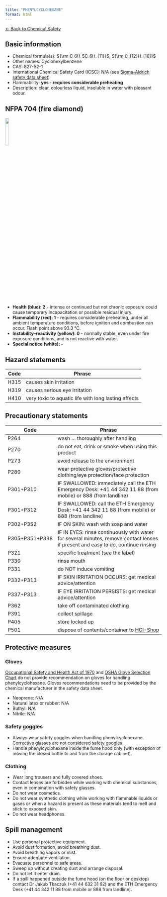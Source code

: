 ```yaml
---
title: "PHENYLCYCLOHEXANE"
format: html
---
```


[← Back to Chemical Safety](../chemical-safety.qmd)


## Basic information
- Chemical formula(s): ${\rm C_6H_5C_6H_{11}}$, ${\rm C_{12}H_{16}}$
- Other names: Cyclohexylbenzene
- CAS: 827-52-1
- International Chemical Safety Card (ICSC): N/A (see [Sigma-Aldrich safety data sheet](https://www.sigmaaldrich.com/CH/en/sds/aldrich/c104809))
- Flammability: **yes - requires considerable preheating**
- Description: clear, colourless liquid, insoluble in water with pleasant odour.

## NFPA 704 (fire diamond)

![](../media/nfpa704/210.png){width=15% fig-align="center"}

- **Health (blue): 2** - intense or continued but not chronic exposure could cause temporary incapacitation or possible residual injury.
- **Flammability (red): 1** - requires considerable preheating, under all ambient temperature conditions, before ignition and combustion can occur. Flash point above 93.3 °C.
- **Instability–reactivity (yellow): 0** - normally stable, even under fire exposure conditions, and is not reactive with water.
- **Special notice (white): -**

## Hazard statements
| Code | Phrase                                               |
| ---- | ---------------------------------------------------- |
| H315 | causes skin irritation                               |
| H319 | causes serious eye irritation                        |
| H410 | very toxic to aquatic life with long lasting effects |

## Precautionary statements
| Code           | Phrase                                                                                                                           |
| -------------- | -------------------------------------------------------------------------------------------------------------------------------- |
| P264           | wash ... thoroughly after handling                                                                                               |
| P270           | do not eat, drink or smoke when using this product                                                                               |
| P273           | avoid release to the environment                                                                                                 |
| P280           | wear protective gloves/protective clothing/eye protection/face protection                                                        |
| P301+P310      | IF SWALLOWED: immediately call the ETH Emergency Desk: +41 44 342 11 88 (from mobile) or 888 (from landline)                     |
| P301+P312      | IF SWALLOWED: call the ETH Emergency Desk: +41 44 342 11 88 (from mobile) or 888 (from landline)                                 |
| P302+P352      | IF ON SKIN: wash with soap and water                                                                                             |
| P305+P351+P338 | IF IN EYES: rinse continuously with water for several minutes, remove contact lenses if present and easy to do, continue rinsing |
| P321           | specific treatment (see the label)                                                                                               |
| P330           | rinse mouth                                                                                                                      |
| P331           | do NOT induce vomiting                                                                                                           |
| P332+P313      | IF SKIN IRRITATION OCCURS: get medical advice/attention                                                                          |
| P337+P313      | IF EYE IRRITATION PERSISTS: get medical advice/attention                                                                         |
| P362           | take off contaminated clothing                                                                                                   |
| P391           | collect spillage                                                                                                                 |
| P405           | store locked up                                                                                                                  |
| P501           | dispose of contents/container to [HCI-Shop](https://hci-shop.ethz.ch/en/)                                                        |

## Protective measures

### Gloves
[Occupational Safety and Health Act of 1970](https://www.osha.gov/sites/default/files/publications/osha3151.pdf) and [OSHA Glove Selection Chart](https://safety.fsu.edu/safety_manual/OSHA%20Glove%20Selection%20Chart.pdf) do not provide recommendation on gloves for handling phenylcyclohexane. Gloves recommendations need to be provided by the chemical manufacturer in the safety data sheet.

- Neoprene: N/A
- Natural latex or rubber: N/A
- Buthyl: N/A
- Nitrile: N/A

### Safety goggles
- Always wear safety goggles when handling phenylcyclohexane. Corrective glasses are not considered safety googles.
- Handle phenylcyclohexane inside the fume hood only (with exception of moving the closed bottle to and from the storage cabinet).

### Clothing
- Wear long trousers and fully covered shoes.
- Contact lenses are forbidden while working with chemical substances, even in combination with safety glasses.
- Do not wear cosmetics.
- Do not wear synthetic clothing while working with flammable liquids or gases or when a hazard is present as these materials tend to melt and stick to exposed skin.
- Do not wear headphones.

## Spill management
- Use personal protective equipment.
- Avoid dust formation, avoid breathing dust.
- Avoid breathing vapors or mist.
- Ensure adequate ventilation.
- Evacuate personnel to safe areas.
- Sweep up without creating dust and arrange disposal.
- Do not let it enter drain.
- If a spill happened outside the fume hood (on the floor or desktop) contact Dr Jakub Tkaczuk (+41 44 632 31 62) and the ETH Emergency Desk (+41 44 342 11 88 from mobile or 888 from landline).
